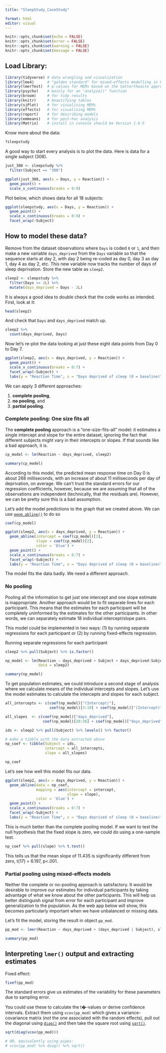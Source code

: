 ```yaml
---
title: "SleepStudy_CaseStudy"

format: html
editor: visual
---
```


```r

knitr::opts_chunk$set(echo = FALSE)
knitr::opts_chunk$set(error = FALSE)
knitr::opts_chunk$set(warning = FALSE)
knitr::opts_chunk$set(message = FALSE)

```

## Load Library:

```r
library(tidyverse) # data wrangling and visualization
library(lme4)      # "golden standard" for mixed-effects modelling in R (no p-values)
library(lmerTest)  # p-values for MEMs based on the Satterthwaite approximation
library(psycho)    # mainly for an "analyze()" function
library(broom)     # for tidy results
library(knitr)     # beautifying tables
library(sjPlot)    # for visualising MEMs
library(effects)   # for visualising MEMs
library(report)    # for describing models
library(emmeans)   # for post-hoc analysis
library(Matrix)    # install in console should be Version 1.6-5
```

Know more about the data:

```r
?sleepstudy
```

A good way to start every analysis is to plot the data. Here is data for a single subject (308).

```r
just_308 <- sleepstudy %>%
  filter(Subject == "308")

ggplot(just_308, aes(x = Days, y = Reaction)) +
  geom_point() +
  scale_x_continuous(breaks = 0:9)
```

Plot below, which shows data for all 18 subjects:

```r
ggplot(sleepstudy, aes(x = Days, y = Reaction)) +
  geom_point() +
  scale_x_continuous(breaks = 0:9) +
  facet_wrap(~Subject)
```

## **How to model these data?**

Remove from the dataset observations where `Days` is coded `0` or `1`, and then make a new variable `days_deprived` from the `Days` variable so that the sequence starts at day 2, with day 2 being re-coded as day 0, day 3 as day 1, day 4 as day 2, etc. This new variable now tracks the number of days of sleep deprivation. Store the new table as `sleep2`.

```r
sleep2 <- sleepstudy %>%
  filter(Days >= 2L) %>%
  mutate(days_deprived = Days - 2L)
```

It is always a good idea to double check that the code works as intended. First, look at it:

```r
head(sleep2)
```

And check that `Days` and `days_deprived` match up.

```r
sleep2 %>%
  count(days_deprived, Days)
```

Now let's re-plot the data looking at just these eight data points from Day 0 to Day 7.

```r
ggplot(sleep2, aes(x = days_deprived, y = Reaction)) +
  geom_point() +
  scale_x_continuous(breaks = 0:7) +
  facet_wrap(~Subject) +
  labs(y = "Reaction Time", x = "Days deprived of sleep (0 = baseline)")
```

We can apply 3 different approaches:

1.  **complete pooling**, 
2.  **no pooling**, and 
3.  **partial pooling**.

### **Complete pooling: One size fits all**

The **complete pooling** approach is a "one-size-fits-all" model: it estimates a single intercept and slope for the entire dataset, ignoring the fact that different subjects might vary in their intercepts or slopes. If that sounds like a bad approach, it is.

```r
cp_model <- lm(Reaction ~ days_deprived, sleep2)

summary(cp_model)
```

According to this model, the predicted mean response time on Day 0 is about 268 milliseconds, with an increase of about 11 milliseconds per day of deprivation, on average. We can't trust the standard errors for our regression coefficients, however, because we are assuming that all of the observations are independent (technically, that the residuals are). However, we can be pretty sure this is a bad assumption.

Let's add the model predictions to the graph that we created above. We can use [`geom_abline()`](https://ggplot2.tidyverse.org/reference/geom_abline.html) to do so

```r
coef(cp_model)
```

```r
ggplot(sleep2, aes(x = days_deprived, y = Reaction)) +
  geom_abline(intercept = coef(cp_model)[1],
              slope = coef(cp_model)[2],
              color = 'blue') +
  geom_point() +
  scale_x_continuous(breaks = 0:7) +
  facet_wrap(~Subject) +
  labs(y = "Reaction Time", x = "Days deprived of sleep (0 = baseline)")
```

The model fits the data badly. We need a different approach.

### **No pooling**

Pooling all the information to get just one intercept and one slope estimate is inappropriate. Another approach would be to fit separate lines for each participant. This means that the estimates for each participant will be completely uninformed by the estimates for the other participants. In other words, we can separately estimate 18 individual intercept/slope pairs.

This model could be implemented in two ways: (1) by running separate regressions for each participant or (2) by running fixed-effects regression.

Running separate regressions for each participant

```r
sleep2 %>% pull(Subject) %>% is.factor()
```

```r
np_model <- lm(Reaction ~ days_deprived + Subject + days_deprived:Subject,
               data = sleep2)

summary(np_model)
```

To get population estimates, we could introduce a second stage of analysis where we calculate means of the individual intercepts and slopes. Let's use the model estimates to calculate the intercepts and slopes for each subject.

```r
all_intercepts <- c(coef(np_model)["(Intercept)"],
                    coef(np_model)[3:19] + coef(np_model)["(Intercept)"])

all_slopes  <- c(coef(np_model)["days_deprived"],
                 coef(np_model)[20:36] + coef(np_model)["days_deprived"])

ids <- sleep2 %>% pull(Subject) %>% levels() %>% factor()

# make a tibble with the data extracted above
np_coef <- tibble(Subject = ids,
                  intercept = all_intercepts,
                  slope = all_slopes)

np_coef
```

Let's see how well this model fits our data.

```r
ggplot(sleep2, aes(x = days_deprived, y = Reaction)) +
  geom_abline(data = np_coef,
              mapping = aes(intercept = intercept,
                            slope = slope),
              color = 'blue') +
  geom_point() +
  scale_x_continuous(breaks = 0:7) +
  facet_wrap(~Subject) +
  labs(y = "Reaction Time", x = "Days deprived of sleep (0 = baseline)")
```

This is much better than the complete pooling model. If we want to test the null hypothesis that the fixed slope is zero, we could do using a one-sample test.

```r
np_coef %>% pull(slope) %>% t.test()
```

This tells us that the mean slope of 11.435 is significantly different from zero, t(17) = 6.197, p<.001.

### **Partial pooling using mixed-effects models**

Neither the complete or no-pooling approach is satisfactory. It would be desirable to improve our estimates for individual participants by taking advantage of what we know about the other participants. This will help us better distinguish signal from error for each participant and improve generalization to the population. As the web app below will show, this becomes particularly important when we have unbalanced or missing data.

Let's fit the model, storing the result in object `pp_mod`.

```r
pp_mod <- lmer(Reaction ~ days_deprived + (days_deprived | Subject), sleep2)

summary(pp_mod)
```

## **Interpreting `lmer()` output and extracting estimates**

Fixed effect:

```r
fixef(pp_mod)
```

The standard errors give us estimates of the variability for these parameters due to sampling error.

You could use these to calculate the t�-values or derive confidence intervals. Extract them using `vcov(pp_mod)` which gives a variance-covariance matrix (*not* the one associated with the random effects), pull out the diagonal using [`diag()`](https://rdrr.io/r/base/diag.html) and then take the square root using [`sqrt()`](https://rdrr.io/r/base/MathFun.html).

```r
sqrt(diag(vcov(pp_mod)))

# OR, equivalently using pipes:
# vcov(pp_mod) %>% diag() %>% sqrt()
```
